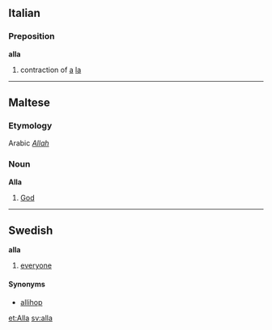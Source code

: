 ==Italian==
===Preposition===
'''alla'''

# contraction of [[a]] [[la]]

----

==Maltese==
===Etymology===
Arabic ''[[Allah]]''

===Noun===<!-- or proper noun, does maltese have them? -->
'''Alla'''<!-- capitalized? -->

# [[God]]<!-- is maltese Alla also used for "god" in the generic sense? -->
<!-- surely also the maltese word for Allah in the muslim tradition, but would that necessarily be another sense?? -->

----

==Swedish==

'''alla'''
#[[everyone]]

====Synonyms====
*[[allihop]]

[[et:Alla]]
[[sv:alla]]